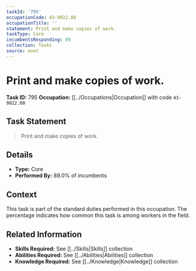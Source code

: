 ```yaml
---
taskId: '795'
occupationCode: 43-9022.00
occupationTitle: ''
statement: Print and make copies of work.
taskType: Core
incumbentsResponding: 89
collection: Tasks
source: onet
---
```

# Print and make copies of work.

**Task ID:** 795
**Occupation:** [[../Occupations|Occupation]] with code `43-9022.00`

## Task Statement

> Print and make copies of work.

## Details

- **Type:** Core
- **Performed By:** 89.0% of incumbents

## Context

This task is part of the standard duties performed in this occupation. The percentage indicates how common this task is among workers in the field.

## Related Information

- **Skills Required:** See [[../Skills|Skills]] collection
- **Abilities Required:** See [[../Abilities|Abilities]] collection
- **Knowledge Required:** See [[../Knowledge|Knowledge]] collection
